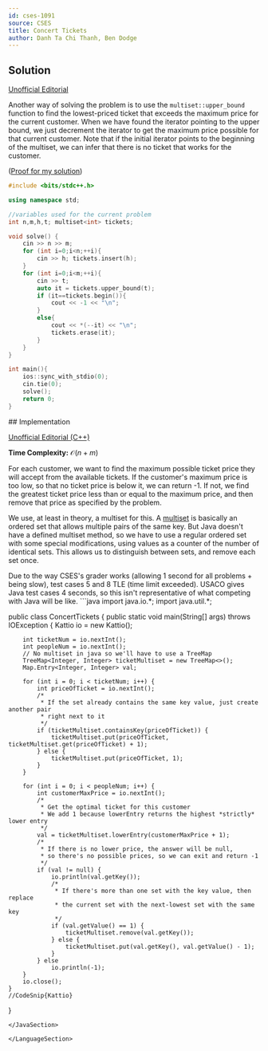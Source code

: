```yaml
---
id: cses-1091
source: CSES
title: Concert Tickets
author: Danh Ta Chi Thanh, Ben Dodge
---
```


<LanguageSection>
	
<CPPSection>

## Solution

[Unofficial Editorial](https://codeforces.com/blog/entry/83295)

Another way of solving the problem is to use the `multiset::upper_bound`
function to find the lowest-priced ticket that exceeds the maximum price for the
current customer. When we have found the iterator pointing to the upper bound,
we just decrement the iterator to get the maximum price possible for that
current customer. Note that if the initial iterator points to the beginning of
the multiset, we can infer that there is no ticket that works for the customer.

([Proof for my solution](https://stackoverflow.com/questions/9989731/algorithm-function-for-finding-last-item-less-than-or-equal-to-like-lower-bou/9989773#9989773))

```cpp
#include <bits/stdc++.h>

using namespace std;

//variables used for the current problem
int n,m,h,t; multiset<int> tickets;

void solve() {
	cin >> n >> m;
	for (int i=0;i<n;++i){
		cin >> h; tickets.insert(h);
	}
	for (int i=0;i<m;++i){
		cin >> t;
		auto it = tickets.upper_bound(t);
		if (it==tickets.begin()){
			cout << -1 << "\n";
		}
		else{
			cout << *(--it) << "\n";
			tickets.erase(it);
		}
	}
}

int main(){
	ios::sync_with_stdio(0);
	cin.tie(0);
	solve();
	return 0;
}
```

</CPPSection>

<JavaSection>
## Implementation

[Unofficial Editorial (C++)](https://codeforces.com/blog/entry/83295)

**Time Complexity:** $\mathcal{O}(n+ m)$

For each customer, we want to find the maximum possible ticket price they will
accept from the available tickets. If the customer's maximum price is too low,
so that no ticket price is below it, we can return -1. If not, we find the
greatest ticket price less than or equal to the maximum price, and then remove
that price as specified by the problem.

We use, at least in theory, a multiset for this. A
[multiset](https://en.wikipedia.org/wiki/Multiset) is basically an ordered set
that allows multiple pairs of the same key. But Java doesn't have a defined
multiset method, so we have to use a regular ordered set with some special
modifications, using values as a counter of the number of identical sets. This
allows us to distinguish between sets, and remove each set once.

<Warning>
Due to the way CSES's grader works (allowing 1 second for all problems + being slow), test cases 5 and 8 TLE (time limit exceeded). USACO gives Java test cases 4 seconds, so this isn't representative of what competing with Java will be like. 
</Warning>
```java
import java.io.*;
import java.util.*;

public class ConcertTickets {
    public static void main(String[] args) throws IOException {
        Kattio io = new Kattio();

        int ticketNum = io.nextInt();
        int peopleNum = io.nextInt();
        // No multiset in java so we'll have to use a TreeMap
        TreeMap<Integer, Integer> ticketMultiset = new TreeMap<>();
        Map.Entry<Integer, Integer> val;

        for (int i = 0; i < ticketNum; i++) {
            int priceOfTicket = io.nextInt();
            /*
             * If the set already contains the same key value, just create another pair 
             * right next to it
             */
            if (ticketMultiset.containsKey(priceOfTicket)) {
                ticketMultiset.put(priceOfTicket, ticketMultiset.get(priceOfTicket) + 1);
            } else {
                ticketMultiset.put(priceOfTicket, 1);
            }
        }

        for (int i = 0; i < peopleNum; i++) {
            int customerMaxPrice = io.nextInt();
            /*
             * Get the optimal ticket for this customer 
             * We add 1 because lowerEntry returns the highest *strictly* lower entry
             */
            val = ticketMultiset.lowerEntry(customerMaxPrice + 1); 
            /*
             * If there is no lower price, the answer will be null, 
             * so there's no possible prices, so we can exit and return -1
             */
            if (val != null) {
                io.println(val.getKey());
                /*
                 * If there's more than one set with the key value, then replace
                 * the current set with the next-lowest set with the same key 
                 */
                if (val.getValue() == 1) {
                    ticketMultiset.remove(val.getKey());
                } else {
                    ticketMultiset.put(val.getKey(), val.getValue() - 1);
                }
            } else
                io.println(-1);
        }
        io.close();
    }
    //CodeSnip{Kattio}
}
```
</JavaSection>

</LanguageSection>
